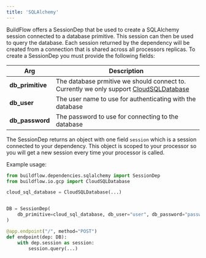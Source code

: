 ```yaml
---
title: 'SQLAlchemy'
---
```


BuildFlow offers a SessionDep that be used to create a SQLAlchemy session connected to a database primitive.
This session can then be used to query the database.
Each session returned by the dependency will be created from a connection that is shared across all processors replicas. To create a SessionDep you must provide the following fields:

| Arg             | Description                                                                                                                                                                 |
|-----------------|-----------------------------------------------------------------------------------------------------------------------------------------------------------------------------|
| **db_primitive** | The database prmitive we should connect to. Currently we only support [CloudSQLDatabase](/primitives/gcp/cloud_sql#cloud-sql-database)                                                                                                                                                   |
| **db_user**   | The user name to use for authenticating with the database |
| **db_password** | The password to use for connecting to the database                                                                                                     |

The SessionDep returns an object with one field `session` which is a session connected to your dependency. This object is scoped to your processor so you will get a new session every time your processor is called.

Example usage:

```python
from buildflow.dependencies.sqlalchemy import SessionDep
from buildflow.io.gcp import CloudSQLDatabase

cloud_sql_database = CloudSQLDatabase(...)


DB = SessionDep(
    db_primitive=cloud_sql_database, db_user="user", db_password="password"
)

@app.endpoint("/", method="POST")
def endpoint(dep: DB):
    with dep.session as session:
        session.query(...)
```

